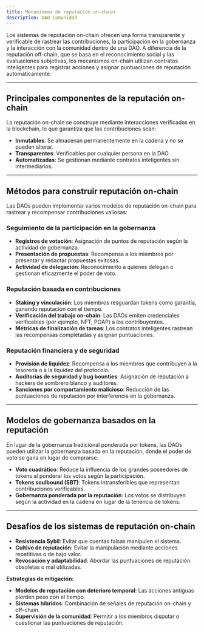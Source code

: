 ```yaml
---
title: Mecanismos de reputación on-chain
description: DAO Comunidad
---
```


Los sistemas de reputación on-chain ofrecen una forma transparente y verificable de rastrear las contribuciones, la participación en la gobernanza y la interacción con la comunidad dentro de una DAO. A diferencia de la reputación off-chain, que se basa en el reconocimiento social y las evaluaciones subjetivas, los mecanismos on-chain utilizan contratos inteligentes para registrar acciones y asignar puntuaciones de reputación automáticamente.

---

## **Principales componentes de la reputación on-chain**

La reputación on-chain se construye mediante interacciones verificadas en la blockchain, lo que garantiza que las contribuciones sean:
- **Inmutables**: Se almacenan permanentemente en la cadena y no se pueden alterar.
- **Transparentes**: Verificables por cualquier persona en la DAO.
- **Automatizadas**: Se gestionan mediante contratos inteligentes sin intermediarios.

---

## **Métodos para construir reputación on-chain**

Las DAOs pueden implementar varios modelos de reputación on-chain para rastrear y recompensar contribuciones valiosas:

### **Seguimiento de la participación en la gobernanza**
- **Registros de votación**: Asignación de puntos de reputación según la actividad de gobernanza.
- **Presentación de propuestas**: Recompensa a los miembros por presentar y redactar propuestas exitosas.
- **Actividad de delegación**: Reconocimiento a quienes delegan o gestionan eficazmente el poder de voto.

### **Reputación basada en contribuciones**
- **Staking y vinculación**: Los miembros resguardan tokens como garantía, ganando reputación con el tiempo.
- **Verificación del trabajo on-chain**: Las DAOs emiten credenciales verificables (por ejemplo, NFT, POAP) a los contribuyentes.
- **Métricas de finalización de tareas**: Los contratos inteligentes rastrean las recompensas completadas y asignan puntuaciones.

### **Reputación financiera y de seguridad**
- **Provisión de liquidez**: Recompensa a los miembros que contribuyen a la tesorería o a la liquidez del protocolo.
- **Auditorías de seguridad y bug bounties**: Asignación de reputación a hackers de sombrero blanco y auditores.
- **Sanciones por comportamiento malicioso**: Reducción de las puntuaciones de reputación por interferencia en la gobernanza.

---

## **Modelos de gobernanza basados ​​en la reputación**

En lugar de la gobernanza tradicional ponderada por tokens, las DAOs pueden utilizar la gobernanza basada en la reputación, donde el poder de voto se gana en lugar de comprarse.

- **Voto cuadrático**: Reduce la influencia de los grandes poseedores de tokens al ponderar los votos según la participación.
- **Tokens soulbound (SBT)**: Tokens intransferibles que representan contribuciones verificables.
- **Gobernanza ponderada por la reputación**: Los votos se distribuyen según la actividad en la cadena en lugar de la tenencia de tokens.

---

## **Desafíos de los sistemas de reputación on-chain**

- **Resistencia Sybil**: Evitar que cuentas falsas manipulen el sistema.
- **Cultivo de reputación**: Evitar la manipulación mediante acciones repetitivas o de bajo valor.
- **Revocación y adaptabilidad**: Abordar las puntuaciones de reputación obsoletas o mal utilizadas.

**Estrategias de mitigación:**
- **Modelos de reputación con deterioro temporal**: Las acciones antiguas pierden peso con el tiempo.
- **Sistemas híbridos**: Combinación de señales de reputación on-chain y off-chain.
- **Supervisión de la comunidad**: Permitir a los miembros disputar o cuestionar las puntuaciones de reputación.